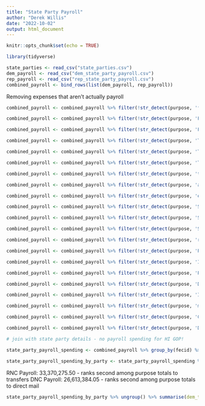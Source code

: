 ```yaml
---
title: "State Party Payroll"
author: "Derek Willis"
date: "2022-10-02"
output: html_document
---
```


```r
knitr::opts_chunk$set(echo = TRUE)
```

```r
library(tidyverse)
```

```r
state_parties <- read_csv("state_parties.csv")
dem_payroll <- read_csv("dem_state_party_payroll.csv")
rep_payroll <- read_csv("rep_state_party_payroll.csv")
combined_payroll <- bind_rows(list(dem_payroll, rep_payroll))
```

Removing expenses that aren't actually payroll

```r
combined_payroll <- combined_payroll %>% filter(!str_detect(purpose, 'fee'))

combined_payroll <- combined_payroll %>% filter(!str_detect(purpose, 'Fee'))

combined_payroll <- combined_payroll %>% filter(!str_detect(purpose, 'FEE'))

combined_payroll <- combined_payroll %>% filter(!str_detect(purpose, 'Tax'))

combined_payroll <- combined_payroll %>% filter(!str_detect(purpose, 'Tex'))

combined_payroll <- combined_payroll %>% filter(!str_detect(purpose, 'TAX'))

combined_payroll <- combined_payroll %>% filter(!str_detect(purpose, 'tax'))

combined_payroll <- combined_payroll %>% filter(!str_detect(purpose, 'arnish'))

combined_payroll <- combined_payroll %>% filter(!str_detect(purpose, 'ervice'))

combined_payroll <- combined_payroll %>% filter(!str_detect(purpose, 'SERVICE'))

combined_payroll <- combined_payroll %>% filter(!str_detect(purpose, 'Software'))

combined_payroll <- combined_payroll %>% filter(!str_detect(purpose, 'SOFTWARE'))

combined_payroll <- combined_payroll %>% filter(!str_detect(purpose, 'rocess'))

combined_payroll <- combined_payroll %>% filter(!str_detect(purpose, 'PROCESSING'))

combined_payroll <- combined_payroll %>% filter(!str_detect(purpose, 'INSURANCE'))

combined_payroll <- combined_payroll %>% filter(!str_detect(purpose, 'PENALTY'))

combined_payroll <- combined_payroll %>% filter(!str_detect(purpose, 'Dues'))

combined_payroll <- combined_payroll %>% filter(!str_detect(purpose, 'Intuit'))

combined_payroll <- combined_payroll %>% filter(!str_detect(purpose, 'ministration'))

combined_payroll <- combined_payroll %>% filter(!str_detect(purpose, 'Certification'))

combined_payroll <- combined_payroll %>% filter(!str_detect(purpose, 'DEPOSIT'))
```

```r
# join with state party details - no payroll spending for HI GOP!

state_party_payroll_spending <- combined_payroll %>% group_by(fecid) %>% summarise(payroll = sum(total)) %>% left_join(state_parties)
```

```r
state_party_payroll_spending_by_party <- state_party_payroll_spending %>% group_by(state, party) %>% summarise(total = sum(payroll)) %>% pivot_wider(names_from = party, values_from=total) %>% mutate(total = DEM + REP, r_minus_d = REP-DEM)
```

RNC Payroll: 33,370,275.50 - ranks second among purpose totals to transfers
DNC Payroll: 26,613,384.05 - ranks second among purpose totals to direct mail

```r
state_party_payroll_spending_by_party %>% ungroup() %>% summarise(dem_total = sum(DEM), rep_total = sum(REP))
```

